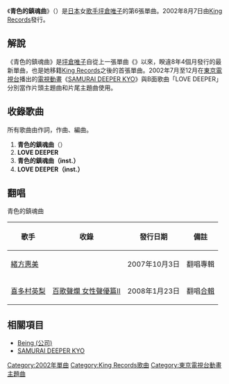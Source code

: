 {{unreferenced|time=2017-02-19T07:21:37+00:00}}
{{Infobox Single 
| Name           = 青色的鎮魂曲<br /><small>（{{lang|ja|青のレクイエム}}）</small>
| Artist         = [[坪倉唯子|坪倉唯子]]
| Album          = 
| A-side         = 
| B-side         = 
| Released       = 2002年8月7日
| Format         = [[單曲|單曲]]
| Recorded       = 
| Genre          = [[日本流行音樂|J-POP]]
| Length         = 16分鐘
| Label          = [[國王唱片|King Records]]
| Writer         = 小竹正人<br />{{link-ja|PIPELINE PROJECT|PIPELINE PROJECT}}
| Producer       = 
| Certification  = 
| Chart position = * 週榜第69名（[[Oricon公信榜|Oricon]]）
| Last single    = {{link-ja|冬之星座 (坪倉唯子單曲)|冬の星座 (坪倉唯子の曲)|冬之星座}}<br />（1994年）
| This single    = '''青色的鎮魂曲'''<br />（2002年）
| Next single    = 
| Misc           = 
}}
《'''青色的鎮魂曲'''》（{{lang-ja|青のレクイエム}}）是[[日本|日本]]女[[歌手|歌手]][[坪倉唯子|坪倉唯子]]的第6張單曲。2002年8月7日由[[國王唱片|King Records]]發行。

== 解說 ==
《青色的鎮魂曲》是[[坪倉唯子|坪倉唯子]]自從上一張單曲《{{link-ja|冬天的星座 (坪倉唯子單曲)|冬の星座 (坪倉唯子の曲)|冬天的星座}}》以來，睽違8年4個月發行的最新單曲，也是她移籍[[國王唱片|King Records]]之後的首張單曲。2002年7月至12月在[[東京電視台|東京電視台]]播出的[[電視動畫|電視動畫]]《[[鬼眼狂刀|SAMURAI DEEPER KYO]]》與B面歌曲「LOVE DEEPER」分別當作片頭主題曲和片尾主題曲使用。

== 收錄歌曲 ==
所有歌曲由{{link-ja|小竹正人|小竹正人}}作詞，{{link-ja|PIPELINE PROJECT|PIPELINE PROJECT}}作曲、編曲。
# '''青色的鎮魂曲'''（'''<small>{{lang|ja|青のレクイエム}}</small>'''）
# '''LOVE DEEPER'''
# '''青色的鎮魂曲（inst.）'''
# '''LOVE DEEPER（inst.）'''

== 翻唱 ==
; 青色的鎮魂曲
{| class="wikitable" style="font-size:small"
!歌手!!收錄!!發行日期!!備註
|-
|[[緒方惠美|緒方惠美]]||{{link-ja|Animegu.|アニメグ。}}||2007年10月3日||翻唱專輯
|-
|[[喜多村英梨|喜多村英梨]]||[[百歌聲爛|百歌聲爛 女性聲優篇II]]||2008年1月23日||翻唱[[合輯|合輯]]
|}

== 相關項目 ==
* [[Being_(公司)|Being (公司)]]
* [[鬼眼狂刀|SAMURAI DEEPER KYO]]

{{DEFAULTSORT:Ao no Requiem}}
[[Category:2002年單曲|Category:2002年單曲]]
[[Category:King_Records歌曲|Category:King Records歌曲]]
[[Category:東京電視台動畫主題曲|Category:東京電視台動畫主題曲]]